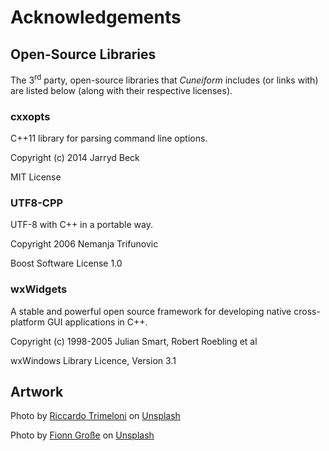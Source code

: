 # Acknowledgements

## Open-Source Libraries {-}

The 3^rd^ party, open-source libraries that *Cuneiform* includes (or links with) are listed below (along with their respective licenses).

### cxxopts {-}

C++11 library for parsing command line options.

Copyright (c) 2014 Jarryd Beck

MIT License

### UTF8-CPP {-}

UTF-8 with C++ in a portable way.

Copyright 2006 Nemanja Trifunovic

Boost Software License 1.0

### wxWidgets {-}

A stable and powerful open source framework for developing native cross-platform GUI applications in C++.

Copyright (c) 1998-2005 Julian Smart, Robert Roebling et al

wxWindows Library Licence, Version 3.1

## Artwork {-}

Photo by [Riccardo Trimeloni](https://unsplash.com/@trime?utm_content=creditCopyText&utm_medium=referral&utm_source=unsplash) on [Unsplash](https://unsplash.com/photos/woman-in-green-floral-top-igWvpOE_CPw?utm_content=creditCopyText&utm_medium=referral&utm_source=unsplash)

Photo by [Fionn Große](https://unsplash.com/@fionngrosse?utm_content=creditCopyText&utm_medium=referral&utm_source=unsplash) on [Unsplash](https://unsplash.com/photos/white-and-black-street-sign-p3FHp5mqW5o?utm_content=creditCopyText&utm_medium=referral&utm_source=unsplash)
